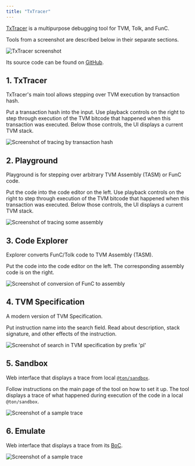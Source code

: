 ```yaml
---
title: "TxTracer"
---
```



[TxTracer](https://txtracer.ton.org/) is a multipurpose debugging tool for TVM, Tolk, and FunC.

Tools from a screenshot are described below in their separate sections.

![TxTracer screenshot](/resources/images/txtracer/root.png)

Its source code can be found on [GitHub](https://github.com/ton-blockchain/txtracer).

## 1. TxTracer

TxTracer's main tool allows stepping over TVM execution by transaction hash.

Put a transaction hash into the input. Use playback controls on the right to step through execution of the TVM bitcode that happened when this transaction was executed. Below those controls, the UI displays a current TVM stack.

<Image
  src="/resources/images/txtracer/transaction-light.png"
  darkSrc="/resources/images/txtracer/transaction-dark.png"
  alt="Screenshot of tracing by transaction hash"
/>

## 2. Playground

Playground is for stepping over arbitrary TVM Assembly (TASM) or FunC code.

Put the code into the code editor on the left. Use playback controls on the right to step through execution of the TVM bitcode that happened when this transaction was executed. Below those controls, the UI displays a current TVM stack.

<Image
  src="/resources/images/txtracer/playground-light.png"
  darkSrc="/resources/images/txtracer/playground-dark.png"
  alt="Screenshot of tracing some assembly"
/>

## 3. Code Explorer

Explorer converts FunC/Tolk code to TVM Assembly (TASM).

Put the code into the code editor on the left. The corresponding assembly code is on the right.

<Image
  src="/resources/images/txtracer/explorer-light.png"
  darkSrc="/resources/images/txtracer/explorer-dark.png"
  alt="Screenshot of conversion of FunC to assembly"
/>

## 4. TVM Specification

A modern version of TVM Specification.

Put instruction name into the search field. Read about description, stack signature, and other effects of the instruction.

<Image
  src="/resources/images/txtracer/spec-light.png"
  darkSrc="/resources/images/txtracer/spec-dark.png"
  alt="Screenshot of search in TVM specification by prefix 'pl'"
/>

## 5. Sandbox

Web interface that displays a trace from local [`@ton/sandbox`](/contract-dev/testing/reference).

Follow instructions on the main page of the tool on how to set it up. The tool displays a trace of what happened during execution of the code in a local `@ton/sandbox`.

<Image
  src="/resources/images/txtracer/sandbox-light.png"
  darkSrc="/resources/images/txtracer/sandbox-dark.png"
  alt="Screenshot of a sample trace"
/>

## 6. Emulate

Web interface that displays a trace from its [BoC](/foundations/serialization/boc).

<Image
  src="/resources/images/txtracer/emulate-light.png"
  darkSrc="/resources/images/txtracer/emulate-dark.png"
  alt="Screenshot of a sample trace"
/>
